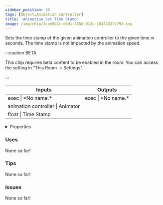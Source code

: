 ```yaml
---
sidebar_position: 36
tags: [Object,Animation Controller]
title: 'Animation Set Time Stamp'
image: /img/chip/2cee5b7c-d9d1-455d-913c-10441527c798.svg
---
```


Sets the time stamp of the given animation controller to the given time in seconds. The time stamp is not impacted by the animation speed.

:::caution BETA

This chip requires beta content to be enabled in the room. You can access the setting in "This Room -> Settings".

:::

<IChip uuid="2cee5b7c-d9d1-455d-913c-10441527c798"/>

<table><thead><tr><th>Inputs</th><th>Outputs</th></tr></thead><tbody><tr><td>exec | *No name.*</td><td>exec | *No name.*</td></tr><tr><td>animation controller | Animator</td><td /></tr><tr><td>float | Time Stamp</td><td /></tr></tbody></table>

<details>
  <summary>Properties</summary>
  <div>
    <div>
    <table>
      <tbody>
        <tr>
          <td>Is beta required?</td>
          <td>Yes</td>
        </tr>
        <tr>
          <td>Is chip a trolling risk?</td>
          <td>No</td>
        </tr>
        <tr>
          <td>Is chip a role assignment risk?</td>
          <td>No</td>
        </tr>
        <tr>
          <td>Chip UUID</td>
          <td>2cee5b7c-d9d1-455d-913c-10441527c798</td>
        </tr>
        <tr>
          <td>Room availability</td>
          <td>Available everywhere</td>
        </tr>
      </tbody>
    </table>
    </div>
  </div>
</details>

### Uses

None so far!

### Tips

None so far!

### Issues

None so far!